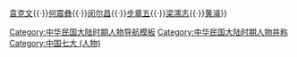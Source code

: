 {{并称|寒廬七子|[[易順鼎]]{{·}}[[袁克文]]{{·}}[[何震彝]]{{·}}[[闵尔昌]]{{·}}[[步章五]]{{·}}[[梁鴻志]]{{·}}[[黄濬]]}}<noinclude>
[[Category:中华民国大陆时期人物导航模板]]
[[Category:中华民国大陆时期人物并称]]
[[Category:中国七大 (人物)]]
</noinclude>